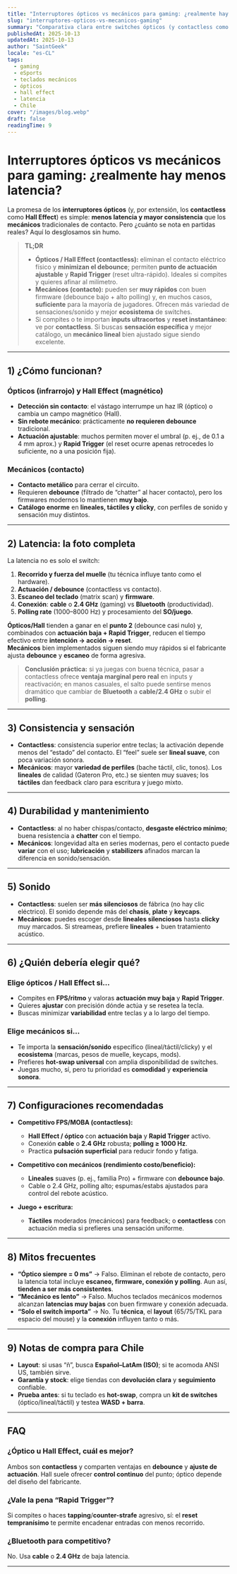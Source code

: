 ```yaml
---
title: "Interruptores ópticos vs mecánicos para gaming: ¿realmente hay menos latencia?"
slug: "interruptores-opticos-vs-mecanicos-gaming"
summary: "Comparativa clara entre switches ópticos (y contactless como Hall Effect) y mecánicos tradicionales: latencia, consistencia, durabilidad, sonido y recomendaciones para eSports y juego casual."
publishedAt: 2025-10-13
updatedAt: 2025-10-13
author: "SaintGeek"
locale: "es-CL"
tags:
  - gaming
  - eSports
  - teclados mecánicos
  - ópticos
  - hall effect
  - latencia
  - Chile
cover: "/images/blog.webp"
draft: false
readingTime: 9
---
```


# Interruptores ópticos vs mecánicos para gaming: ¿realmente hay menos latencia?

La promesa de los **interruptores ópticos** (y, por extensión, los **contactless** como **Hall Effect**) es simple: **menos latencia y mayor consistencia** que los **mecánicos** tradicionales de contacto. Pero ¿cuánto se nota en partidas reales? Aquí lo desglosamos sin humo.

> **TL;DR**  
> - **Ópticos / Hall Effect (contactless):** eliminan el contacto eléctrico físico y **minimizan el debounce**; permiten **punto de actuación ajustable** y **Rapid Trigger** (reset ultra-rápido). Ideales si compites y quieres afinar al milímetro.  
> - **Mecánicos (contacto):** pueden ser **muy rápidos** con buen firmware (debounce bajo + alto polling) y, en muchos casos, **suficiente** para la mayoría de jugadores. Ofrecen más variedad de sensaciones/sonido y mejor **ecosistema** de switches.  
> - Si compites o te importan **inputs ultracortos** y **reset instantáneo**: ve por **contactless**. Si buscas **sensación específica** y mejor catálogo, un **mecánico lineal** bien ajustado sigue siendo excelente.

---

## 1) ¿Cómo funcionan?

### Ópticos (infrarrojo) y Hall Effect (magnético)
- **Detección sin contacto**: el vástago interrumpe un haz IR (óptico) o cambia un campo magnético (Hall).  
- **Sin rebote mecánico**: prácticamente **no requieren debounce** tradicional.  
- **Actuación ajustable**: muchos permiten mover el umbral (p. ej., de 0.1 a 4 mm aprox.) y **Rapid Trigger** (el reset ocurre apenas retrocedes lo suficiente, no a una posición fija).

### Mecánicos (contacto)
- **Contacto metálico** para cerrar el circuito.  
- Requieren **debounce** (filtrado de “chatter” al hacer contacto), pero los firmwares modernos lo mantienen **muy bajo**.  
- **Catálogo enorme** en **lineales, táctiles y clicky**, con perfiles de sonido y sensación muy distintos.

---

## 2) Latencia: la foto completa

La latencia no es solo el switch:

1. **Recorrido y fuerza del muelle** (tu técnica influye tanto como el hardware).  
2. **Actuación / debounce** (contactless vs contacto).  
3. **Escaneo del teclado** (matrix scan) y **firmware**.  
4. **Conexión**: **cable** o **2.4 GHz** (gaming) vs **Bluetooth** (productividad).  
5. **Polling rate** (1000–8000 Hz) y procesamiento del **SO/juego**.

**Ópticos/Hall** tienden a ganar en el **punto 2** (debounce casi nulo) y, combinados con **actuación baja + Rapid Trigger**, reducen el tiempo efectivo entre **intención → acción → reset**.  
**Mecánicos** bien implementados siguen siendo muy rápidos si el fabricante ajusta **debounce** y **escaneo** de forma agresiva.

> **Conclusión práctica:** si ya juegas con buena técnica, pasar a contactless ofrece **ventaja marginal pero real** en inputs y reactivación; en manos casuales, el salto puede sentirse menos dramático que cambiar de **Bluetooth** a **cable/2.4 GHz** o subir el **polling**.

---

## 3) Consistencia y sensación

- **Contactless**: consistencia superior entre teclas; la activación depende menos del “estado” del contacto. El “feel” suele ser **lineal suave**, con poca variación sonora.  
- **Mecánicos**: mayor **variedad de perfiles** (bache táctil, clic, tonos). Los **lineales** de calidad (Gateron Pro, etc.) se sienten muy suaves; los **táctiles** dan feedback claro para escritura y juego mixto.

---

## 4) Durabilidad y mantenimiento

- **Contactless**: al no haber chispas/contacto, **desgaste eléctrico mínimo**; buena resistencia a **chatter** con el tiempo.  
- **Mecánicos**: longevidad alta en series modernas, pero el contacto puede **variar** con el uso; **lubricación** y **stabilizers** afinados marcan la diferencia en sonido/sensación.

---

## 5) Sonido

- **Contactless**: suelen ser **más silenciosos** de fábrica (no hay clic eléctrico). El sonido depende más del **chasis**, **plate** y **keycaps**.  
- **Mecánicos**: puedes escoger desde **lineales silenciosos** hasta **clicky** muy marcados. Si streameas, prefiere **lineales** + buen tratamiento acústico.

---

## 6) ¿Quién debería elegir qué?

### Elige **ópticos / Hall Effect** si…
- Compites en **FPS/ritmo** y valoras **actuación muy baja** y **Rapid Trigger**.  
- Quieres **ajustar** con precisión dónde actúa y se resetea la tecla.  
- Buscas minimizar **variabilidad** entre teclas y a lo largo del tiempo.

### Elige **mecánicos** si…
- Te importa la **sensación/sonido** específico (lineal/táctil/clicky) y el **ecosistema** (marcas, pesos de muelle, keycaps, mods).  
- Prefieres **hot-swap universal** con amplia disponibilidad de switches.  
- Juegas mucho, sí, pero tu prioridad es **comodidad** y **experiencia sonora**.

---

## 7) Configuraciones recomendadas

- **Competitivo FPS/MOBA (contactless):**  
  - **Hall Effect / óptico** con **actuación baja** y **Rapid Trigger** activo.  
  - Conexión **cable** o **2.4 GHz** robusta; **polling ≥ 1000 Hz**.  
  - Practica **pulsación superficial** para reducir fondo y fatiga.

- **Competitivo con mecánicos (rendimiento costo/beneficio):**  
  - **Lineales** suaves (p. ej., familia Pro) + firmware con **debounce bajo**.  
  - Cable o 2.4 GHz, polling alto; espumas/estabs ajustados para control del rebote acústico.

- **Juego + escritura:**  
  - **Táctiles** moderados (mecánicos) para feedback; o **contactless** con actuación media si prefieres una sensación uniforme.

---

## 8) Mitos frecuentes

- **“Óptico siempre = 0 ms”** → Falso. Eliminan el rebote de contacto, pero la latencia total incluye **escaneo, firmware, conexión y polling**. Aun así, **tienden a ser más consistentes**.  
- **“Mecánico es lento”** → Falso. Muchos teclados mecánicos modernos alcanzan **latencias muy bajas** con buen firmware y conexión adecuada.  
- **“Solo el switch importa”** → No. Tu **técnica**, el **layout** (65/75/TKL para espacio del mouse) y la **conexión** influyen tanto o más.

---

## 9) Notas de compra para Chile

- **Layout**: si usas “ñ”, busca **Español–LatAm (ISO)**; si te acomoda ANSI US, también sirve.  
- **Garantía y stock**: elige tiendas con **devolución clara** y **seguimiento** confiable.  
- **Prueba antes**: si tu teclado es **hot-swap**, compra un **kit de switches** (óptico/lineal/táctil) y testea **WASD + barra**.

---

## FAQ

### ¿Óptico u Hall Effect, cuál es mejor?
Ambos son **contactless** y comparten ventajas en **debounce** y **ajuste de actuación**. Hall suele ofrecer **control continuo** del punto; óptico depende del diseño del fabricante.

### ¿Vale la pena “Rapid Trigger”?
Si compites o haces **tapping**/**counter-strafe** agresivo, sí: el **reset tempranísimo** te permite encadenar entradas con menos recorrido.

### ¿Bluetooth para competitivo?
No. Usa **cable** o **2.4 GHz** de baja latencia.

---
